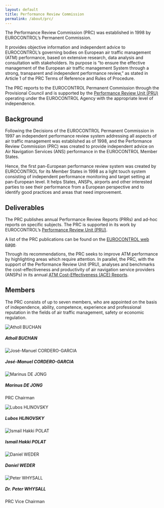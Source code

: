 ```yaml
---
layout: default
title: Performance Review Commission
permalink: /about/prc/
---
```

The Performance Review Commission (PRC) was established in 1998 by EUROCONTROL’s Permanent Commission.

It provides objective information and independent advice to EUROCONTROL’s governing bodies on European air traffic management (ATM) performance, based on extensive research, data analysis and consultation with stakeholders. Its purpose is "to ensure the effective management of the European air traffic management System through a strong, transparent and independent performance review," as stated in Article 1 of the PRC Terms of Reference and Rules of Procedure.

The PRC reports to the EUROCONTROL Permanent Commission through the Provisional Council and is supported by the [Performance Review Unit (PRU)](/about/us/) operating under the EUROCONTROL Agency with the appropriate level of independence.

## Background
Following the Decisions of the EUROCONTROL Permanent Commission in 1997 an independent performance review system addressing all aspects of air traffic management was established as of 1998, and the Performance Review Commission (PRC) was created to provide independent advice on Air Navigation Services (ANS) performance in the EUROCONTROL Member States. 

Hence, the first pan-European performance review system was created by EUROCONTROL for its Member States in 1998 as a light touch system consisting of independent performance monitoring and target setting at pan-European level. It helps States, ANSPs, airports and other interested parties to see their performance from a European perspective and to identify good practices and areas that need improvement.  

## Deliverables

The PRC publishes annual Performance Review Reports (PRRs) and ad-hoc reports on specific subjects. The PRC is supported in its work by EUROCONTROL’s [Performance Review Unit (PRU)](/about/us/).

A list of the PRC publications can be found on the [EUROCONTROL web page][prcdeliverables].

Through its recommendations, the PRC seeks to improve ATM performance by highlighting areas which require attention. In parallel, the PRC, with the support of the Performance Review Unit (PRU), analyses and benchmarks the cost-effectiveness and productivity of air navigation service providers (ANSPs) in its annual [ATM Cost-Effectiveness (ACE) Reports](/economics/ace/).

## Members
The PRC consists of up to seven members, who are appointed on the basis of independence, ability, competence, experience and professional reputation in the fields of air traffic management, safety or economic regulation.

<!-- cards with PRC Members -->
<div class="container">
<div class="row">
<div class="card-deck">
<div class="card">
  <img class="card-img-top" src="/images/prc/prc_AB1.JPG" alt="Atholl BUCHAN">
  <div class="card-body"><h5 class="card-title">Atholl BUCHAN</h5><p class="card-text"></p>
  </div></div>
<div class="card">
  <img class="card-img-top" src="/images/prc/prc_JMC1.JPG" alt="José-Manuel CORDERO-GARCIA">
  <div class="card-body"><h5 class="card-title">José-Manuel CORDERO-GARCIA</h5><p class="card-text"></p>
  </div></div>
<div class="card">
  <img class="card-img-top" src="/images/prc/prc_MDJ1.JPG" alt="Marinus DE JONG">
  <div class="card-body"><h5 class="card-title">Marinus DE JONG</h5><p class="card-text">PRC Chairman</p>
  </div></div>
<div class="card">
  <img class="card-img-top" src="/images/prc/prc_LH1.JPG" alt="Lubos HLINOVSKY">
  <div class="card-body"><h5 class="card-title">Lubos HLINOVSKY</h5><p class="card-text"></p>
  </div></div> 
<div class="card">
  <img class="card-img-top" src="" alt="Ismail Hakki POLAT">
  <div class="card-body"><h5 class="card-title">Ismail Hakki POLAT</h5><p class="card-text"></p>
  </div>
</div>
</div>
</div>
</div>

<div class="container">
<div class="row">
<div class="card-deck">
<div class="card">
  <img class="card-img-top" src="" alt="Daniel WEDER">
  <div class="card-body"><h5 class="card-title">Daniel WEDER</h5><p class="card-text"></p>
  </div></div>
<div class="card">
  <img class="card-img-top" src="" alt="Peter WHYSALL">
  <div class="card-body"><h5 class="card-title">Dr. Peter WHYSALL</h5><p class="card-text">PRC Vice Chairman</p>
  </div></div> 
<div class="card">
  <img class="card-img-top" src="" alt="">
  <div class="card-body"><h5 class="card-title"></h5><p class="card-text"></p>
  </div></div>
<div class="card">
  <img class="card-img-top" src="" alt="">
  <div class="card-body"><h5 class="card-title"></h5><p class="card-text"></p>
  </div></div>
<div class="card">
  <img class="card-img-top" src="" alt="">
  <div class="card-body"><h5 class="card-title"></h5><p class="card-text"></p>
  </div></div>
</div>
</div>
</div>

[prcdeliverables]: https://www.eurocontrol.int/air-navigation-services-performance-review#deliverables "PRC Deliverables"